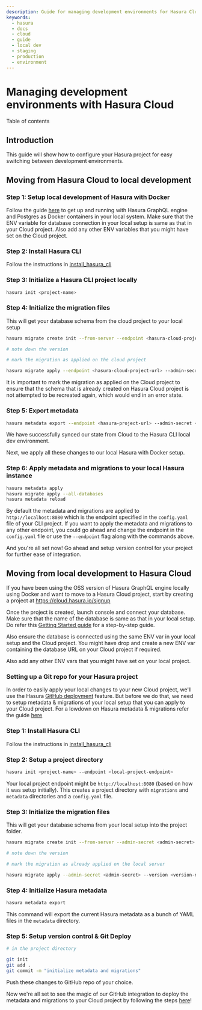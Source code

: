 ```yaml
---
description: Guide for managing development environments for Hasura Cloud
keywords:
  - hasura
  - docs
  - cloud
  - guide
  - local dev
  - staging
  - production
  - environment
---
```



# Managing development environments with Hasura Cloud

<CustomTOCListHead>Table of contents</CustomTOCListHead>
<TOCInline toc={toc} />

## Introduction

This guide will show how to configure your Hasura project for easy switching between development environments.

## Moving from Hasura Cloud to local development

### Step 1: Setup local development of Hasura with Docker

Follow the guide [here](/graphql/core/getting-started/docker-simple.mdx) to get up and running with Hasura GraphQL engine and Postgres as Docker containers in your local system. Make sure that the ENV variable for database connection in your local setup is same as that in your Cloud project. Also add any other ENV variables that you might have set on the Cloud project.

### Step 2: Install Hasura CLI

Follow the instructions in [install_hasura_cli](/graphql/core/hasura-cli/install-hasura-cli.mdx)

### Step 3: Initialize a Hasura CLI project locally

```bash
hasura init <project-name>
```

### Step 4: Initialize the migration files

This will get your database schema from the cloud project to your local setup

```bash
hasura migrate create init --from-server --endpoint <hasura-cloud-project-url> --admin-secret <admin-secret> --database-name <database-name>

# note down the version

# mark the migration as applied on the cloud project

hasura migrate apply --endpoint <hasura-cloud-project-url> --admin-secret <admin-secret> --version <version-number> --skip-execution
```

It is important to mark the migration as applied on the Cloud project to ensure that the schema that is already created on Hasura Cloud project is not attempted to be recreated again, which would end in an error state.

### Step 5: Export metadata

```bash
hasura metadata export --endpoint <hasura-project-url> --admin-secret <admin-secret>
```

We have successfully synced our state from Cloud to the Hasura CLI local dev environment.

Next, we apply all these changes to our local Hasura with Docker setup.

### Step 6: Apply metadata and migrations to your local Hasura instance

```bash
hasura metadata apply
hasura migrate apply --all-databases
hasura metadata reload
```

By default the metadata and migrations are applied to `http://localhost:8080` which is the endpoint specified in the `config.yaml` file of your CLI project. If you want to apply the metadata and migrations to any other endpoint, you could go ahead and change the endpoint in the `config.yaml` file or use the `--endpoint` flag along with the commands above.

And you're all set now! Go ahead and setup version control for your project for further ease of integration.

## Moving from local development to Hasura Cloud

If you have been using the OSS version of Hasura GraphQL engine locally using Docker and want to move to a Hasura Cloud project, start by creating a project at <https://cloud.hasura.io/signup>

Once the project is created, launch console and connect your database. Make sure that the name of the database is same as that in your local setup. Do refer this [Getting Started guide](/graphql/cloud/getting-started/index.mdx) for a step-by-step guide.

Also ensure the database is connected using the same ENV var in your local setup and the Cloud project. You might have drop and create a new ENV var containing the database URL on your Cloud project if required.

Also add any other ENV vars that you might have set on your local project.

### Setting up a Git repo for your Hasura project

In order to easily apply your local changes to your new Cloud project, we'll use the Hasura [GitHub deployment](/graphql/cloud/projects/github-integration.mdx) feature. But before we do that, we need to setup metadata & migrations of your local setup that you can apply to your Cloud project. For a lowdown on Hasura metadata & migrations refer the guide [here](/graphql/core/migrations/index.mdx)

### Step 1: Install Hasura CLI

Follow the instructions in [install_hasura_cli](/graphql/core/hasura-cli/install-hasura-cli.mdx)

### Step 2: Setup a project directory

```bash
hasura init <project-name> --endpoint <local-project-endpoint>
```

Your local project endpoint might be `http://localhost:8080` (based on how it was setup initially). This creates a project directory with `migrations` and `metadata` directories and a `config.yaml` file.

### Step 3: Initialize the migration files

This will get your database schema from your local setup into the project folder.

```bash
hasura migrate create init --from-server --admin-secret <admin-secret> --database-name <database-name>

# note down the version

# mark the migration as already applied on the local server

hasura migrate apply --admin-secret <admin-secret> --version <version-number> --skip-execution
```

### Step 4: Initialize Hasura metadata

```bash
hasura metadata export
```

This command will export the current Hasura metadata as a bunch of YAML files in the `metadata` directory.

### Step 5: Setup version control & Git Deploy

```bash
# in the project directory

git init
git add .
git commit -m "initialize metadata and migrations"
```

Push these changes to GitHub repo of your choice.

Now we're all set to see the magic of our GitHub integration to deploy the metadata and migrations to your Cloud project by following the steps [here](/graphql/cloud/projects/github-integration.mdx)!
